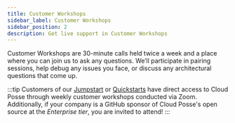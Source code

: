 ```yaml
---
title: Customer Workshops
sidebar_label: Customer Workshops
sidebar_position: 2
description: Get live support in Customer Workshops
---
```


<Intro>
Customer Workshops are 30-minute calls held twice a week and a place where you can join us to ask any questions. We’ll participate in pairing sessions, help debug any issues you face, or discuss any architectural questions that come up.
</Intro>

:::tip
Customers of our [Jumpstart](/jumpstart) or [Quickstarts](/quickstarts) have direct access to Cloud Posse through weekly customer workshops conducted via Zoom. Additionally, if your company is a GitHub sponsor of Cloud Posse's open source at the _Enterprise tier_, you are invited to attend!
:::
